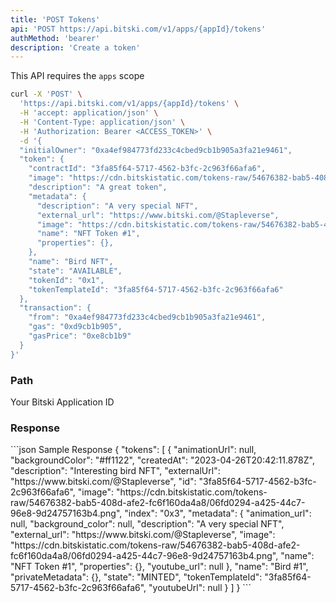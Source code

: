 ```yaml
---
title: 'POST Tokens'
api: 'POST https://api.bitski.com/v1/apps/{appId}/tokens'
authMethod: 'bearer'
description: 'Create a token'
---
```


<Note>This API requires the `apps` scope</Note>

<RequestExample>

```bash cURL
curl -X 'POST' \
  'https://api.bitski.com/v1/apps/{appId}/tokens' \
  -H 'accept: application/json' \
  -H 'Content-Type: application/json' \
  -H 'Authorization: Bearer <ACCESS_TOKEN>' \
  -d '{
  "initialOwner": "0xa4ef984773fd233c4cbed9cb1b905a3fa21e9461",
  "token": {
    "contractId": "3fa85f64-5717-4562-b3fc-2c963f66afa6",
    "image": "https://cdn.bitskistatic.com/tokens-raw/54676382-bab5-408d-afe2-fc6f160da4a8/06fd0294-a425-44c7-96e8-9d24757163b4.png",
    "description": "A great token",
    "metadata": {
      "description": "A very special NFT",
      "external_url": "https://www.bitski.com/@Stapleverse",
      "image": "https://cdn.bitskistatic.com/tokens-raw/54676382-bab5-408d-afe2-fc6f160da4a8/06fd0294-a425-44c7-96e8-9d24757163b4.png",
      "name": "NFT Token #1",
      "properties": {},
    },
    "name": "Bird NFT",
    "state": "AVAILABLE",
    "tokenId": "0x1",
    "tokenTemplateId": "3fa85f64-5717-4562-b3fc-2c963f66afa6"
  },
  "transaction": {
    "from": "0xa4ef984773fd233c4cbed9cb1b905a3fa21e9461",
    "gas": "0xd9cb1b905",
    "gasPrice": "0xe8cb1b9"
  }
}'
```

</RequestExample>

### Path

<ParamField path="appId" type="string" required>
  Your Bitski Application ID
</ParamField>

### Response

<ResponseField name="token" type="object" required>
  <Expandable title="properties">
    <ResponseField name="id" type="string" required />
    <ResponseField name="tokenTemplateId" type="string" required />
    <ResponseField name="name" type="string" required />
    <ResponseField name="animationUrl" type="string" />
    <ResponseField name="backgroundColor" type="string" />
    <ResponseField name="youtubeUrl" type="string" />
    <ResponseField name="createdAt" type="string" required />
    <ResponseField name="description" type="string" required />
    <ResponseField name="externalUrl" type="string" />
    <ResponseField name="image" type="string" />
    <ResponseField name="index" type="string" required />
    <ResponseField name="metadata" type="object" required />
    <ResponseField name="privateMetadata" type="object" required />
    <ResponseField name="state" type="string" required />
  </Expandable>
</ResponseField>

<ResponseExample>
```json Sample Response
{
  "tokens": [
    {
      "animationUrl": null,
      "backgroundColor": "#ff1122",
      "createdAt": "2023-04-26T20:42:11.878Z",
      "description": "Interesting bird NFT",
      "externalUrl": "https://www.bitski.com/@Stapleverse",
      "id": "3fa85f64-5717-4562-b3fc-2c963f66afa6",
      "image": "https://cdn.bitskistatic.com/tokens-raw/54676382-bab5-408d-afe2-fc6f160da4a8/06fd0294-a425-44c7-96e8-9d24757163b4.png",
      "index": "0x3",
      "metadata": {
        "animation_url": null,
        "background_color": null,
        "description": "A very special NFT",
        "external_url": "https://www.bitski.com/@Stapleverse",
        "image": "https://cdn.bitskistatic.com/tokens-raw/54676382-bab5-408d-afe2-fc6f160da4a8/06fd0294-a425-44c7-96e8-9d24757163b4.png",
        "name": "NFT Token #1",
        "properties": {},
        "youtube_url": null
      },
      "name": "Bird #1",
      "privateMetadata": {},
      "state": "MINTED",
      "tokenTemplateId": "3fa85f64-5717-4562-b3fc-2c963f66afa6",
      "youtubeUrl": null
    }
  ]
}
```
</ResponseExample>
